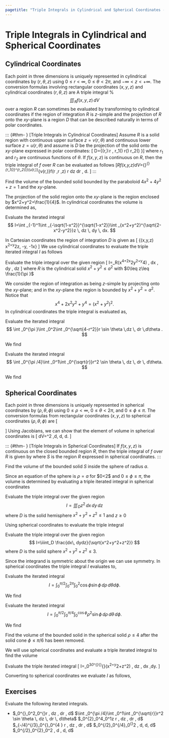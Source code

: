 ```yaml
---
pagetitle: "Triple Integrals in Cylindrical and Spherical Coordinates - Exploring Calculus"
---
```

# Triple Integrals in Cylindrical and Spherical Coordinates


## Cylindrical Coordinates


Each point in three dimensions is uniquely represented in cylindrical coordinates by $(r,\theta ,z)$ using $0\leq r<\infty ,$ $0\leq
\theta < 2\pi ,$ and $-\infty <z<+\infty .$ The conversion formulas involving rectangular coordinates $(x,y,z)$ and cylindrical coordinates $(r,\theta ,z)$ are 
\begin{align*}
 r=\sqrt{x^2+y^2} & \qquad & 
 \tan  \theta =\frac{y}{x} &  \qquad  & 
 z=z \\
 x=r \cos  \theta &  & 
 y=r \sin  \theta  &  & 
 z=z.\end{align*}
A triple integral 
%$$\iiint_Rf(x,y,z) \, dV$$ 
over a region $R$ can sometimes be evaluated by transforming to cylindrical coordinates if the region of integration $R$ is $z$-simple and the projection of $R$ onto the $x y$-plane is a region $D$ that can be described naturally in terms of polar coordinates.


::: {#thm- } [Triple Integrals in Cylindrical Coordinates]
Assume $R$ is a solid region with continuous upper surface $z=v(r,\theta )$ and continuous lower surface $z=u(r,\theta )$ and assume is $D$ be the projection of the solid onto the $x y$-plane expressed in polar coordinates:
\[
D=\{(r,\theta):\alpha \leq r \leq \beta, r_1(\theta) \leq r(\theta) \leq r_2(\theta) \}\]
where $r_1$ and $r_2$ are continuous functions of $\theta$.
If $f(x,y,z)$ is continuous on $R,$ then the triple integral of $f$ over $R$ can be evaluated as follows 
\[\iiint_Rf(x,y,z)dV=\int _{\alpha }^{\beta }\int _{r_1(\theta )}^{r_2(\theta )}\int _{u(r,\theta )}^{v(r,\theta )}f(r \cos  \theta ,r \sin  \theta ,z) r dz dr \, d\theta .
\]
::: 

::: {#exm- } 

Find the volume of the bounded solid
bounded by the paraboloid $4x^2+4y^2+z=1$ and the $x y$-plane.
::: 

::: {.solution }
The projection of the solid region onto the $x y$-plane is the region enclosed by $x^2+y^2=\frac{1}{4}$. In cylindrical coordinates the volume is determined as,
\begin{align*}
4\int _0^{\pi /2}\int _0^{1/2}\int _0^{1-4r^2}rdzdrd\theta 
& =4\int _0^{\pi /2}\int _0^{1/2}\left(r-4 r^3\right)drd\theta 
\\[5pt]
& =4\int_0^{\pi /2} \frac{1}{16} \, d\theta
 =\frac{\pi }{8}.
\end{align*}
::: 
  
::: {#exm- } 
Evaluate the iterated integral
$$
I=\int _{-1}^1\int _{-\sqrt{1-x^2}}^{\sqrt{1-x^2}}\int _{x^2+y^2}^{\sqrt{2-x^2-y^2}}z \, dz \, dy \, dx.
$$ 
::: 

::: {.solution }
In Cartesian coordinates the region of integration $D$ is given as
\[
\left\{(x,y,z) \mid x^2+y^2\leq z\leq  \sqrt{2-x^2-y^2},  -\sqrt{1-x^2}\leq y\leq  \sqrt{1-x^2}, -1\leq  x\leq 1\right\}
\]
We use cylindrical coordinates to evaluate the triple iterated integral 
$I$ as follows
\begin{align*}
I& =\int _0^{2\pi }\int _0^1\int _{r^2}^{\sqrt{2-r^2}}z r dzdrd\theta 
\\[5pt]
& =\int _0^{2\pi }\int _0^1r \left(-\frac{r^4}{2}-\frac{r^2}{2}+1\right)drd\theta 
=\int_0^{2\pi } \frac{7}{24} \, d\theta 
=\frac{7 \pi }{12}.
\end{align*}
::: 

::: {#exm- } 

Evaluate the triple integral over the given region
\[
I=\iiint_R\left(x^4+2x^2y^2+y^4\right) \, dx \, dy \, dz
\]
where $R$ is the cylindrical solid $x^2+y^2\leq a^2$ with $0\leq z\leq \frac{1}{\pi }$
::: 

::: {.solution }
We consider the region of integration as being $z$-simple by projecting onto the $x y$-plane; and in the $x y$-plane the region is bounded by 
$x^2+y^2=a^2$. 
Notice that  
$$
x^4+2x^2y^2+y^4=\left(x^2+y^2\right)^2.
$$
In cylindrical coordinates the triple integral is evaluated as, 
\begin{align*}
I
& =4\int _0^{\pi /2}\int _0^a\int _0^{1/\pi }r^4r dzdrd\theta 
\\[5pt]
& =4\int _0^{\pi /2}\int _0^a\frac{r^5}{\pi }drd\theta 
=4\int_0^{\pi /2} \frac{a^6}{6 \pi } \, d\theta 
=\frac{a^6}{3}.
\end{align*}
::: 

::: {#exm- } 
Evaluate the iterated integral
$$
\int _0^{\pi }\int _0^2\int _0^{\sqrt{4-r^2}}r \sin  \theta \,dz \, dr \,d\theta .
$$
::: 

::: {.solution }
We find  
\begin{align*}
\int _0^{\pi }\int _0^2\int _0^{\sqrt{4-r^2}}r \sin \theta  \, dz \, dr \, d\theta 
& =\int _0^{\pi }\int _0^2r \sqrt{4-r^2} \sin \theta \, dr \, d\theta 
\\[5pt]
& =\int_0^{\pi } \frac{8 \sin \theta }{3} \, d\theta 
=\frac{16}{3}
\end{align*}
::: 

::: {#exm- } 
Evaluate the iterated integral
$$
\int _0^{\pi /4}\int _0^1\int _0^{\sqrt{r}}r^2 \sin  \theta \, dz \, dr \, d\theta.
$$
::: 

::: {.solution }
We find  
\begin{align*}
\int _0^{\pi /4}\int _0^1\int _0^{\sqrt{r}}r^2 \sin \theta  \, dz \, dr \, d\theta
& =\int _0^{\pi /4}\int _0^1r^{5/2} \sin \theta \, dr \, d\theta 
\\[5pt]
& =\int_0^{\pi /4} \frac{2 \sin \theta }{7} \, d\theta 
=\frac{2}{7} \left(1-\frac{1}{\sqrt{2}}\right)
=\frac{2-\sqrt{2}}{7}
\end{align*}
::: 


## Spherical Coordinates


Each point in three dimensions is uniquely represented in spherical coordinates by $(\rho ,\theta ,\phi )$ using $0\leq \rho <\infty ,$
$0\leq \theta < 2\pi ,$ and $0\leq  \phi \leq \pi .$ The conversion formulas from rectangular coordinates $(x,y,z)$ to spherical coordinates
$(\rho ,\theta ,\phi )$ are 
\[\begin{array}{lllll}
 \rho =\sqrt{x^2+y^2+z^2} & \qquad &  \theta = \tan^{-1} \left( \frac{y}{x}\right) & \qquad &\phi =\cos ^{-1}\left(\frac{z}{\sqrt{x^2+y^2+z^2}}\right) \\
x=\rho  \sin \phi  \cos \theta  & & y =\rho  \sin \phi \sin \theta  & & z=\rho  \cos \phi
\end{array}\]
Using Jacobians, we can show that the element of volume in spherical coordinates is 
\[
dV=\rho ^2 \sin \phi \,d\rho \, d\theta \, d\phi.
\]


::: {#thm- } [Triple Integrals in Spherical Coordinates]
If $f(x,y,z)$ is continuous on the closed bounded region $R$, then the triple integral
of $f$ over $R$ is given by 
\begin{align*}
& \iiint_Rf(x,y,z)dV 
\\[5pt]
& = \iiint_S f(\rho  \sin \phi \cos  \theta ,\rho  \sin \phi \sin \theta ,\rho  \cos \phi ) \, \rho ^2 \sin \phi \, d\rho \, d\phi \, d\theta
\end{align*}
where $S$ is the region $R$ expressed in spherical coordinates.
::: 

::: {#exm- } 

Find the volume of the bounded solid $S$ inside the sphere of radius $a$. 
::: 

::: {.solution }
Since an equation of the sphere is $\rho =a$ for $0\leq \theta <2\pi $ and $0\leq \phi \leq \pi ,$ the volume is determined by evaluating a triple iterated integral in spherical coordinates
\begin{align*}
\iiint_S  \, dV 
& =\int _0^{2\pi }\int _0^{\pi }\int _0^a\rho ^2 \sin \phi \, d\rho \, d\phi \, d\theta 
\\[5pt]
& = \int _0^{2\pi }\int _0^{\pi }\frac{1}{3} a^3 \sin \phi \, d\phi \, d\theta
%=\int_0^{2\pi } \frac{2 a^3}{3} \, d\theta 
=\frac{4 a^3 \pi }{3}.
\end{align*}
::: 

::: {#exm- } 
Evaluate the triple integral over the given region
$$
I=\iiint_D z^2 \, dx \, dy \, dz
$$
where $D$ is the solid hemisphere $x^2+y^2+z^2\leq 1$ and $z\geq 0$
::: 

::: {.solution }
Using spherical coordinates to evaluate the triple integral
\begin{align*}
I=&4\int _0^{\pi /2}\int _0^{\pi /2}\int _0^1 \rho ^4 \cos ^2 \phi  \sin \phi  \ d\rho \, d\theta \, d\phi 
\\[5pt]
& =4\int _0^{\pi /2}\int _0^{\pi /2}\frac{1}{5} \cos ^2 \phi \sin \phi  \ d\theta \, d\phi 
\\[5pt]
&=4\int_0^{\pi /2} \frac{1}{10} \pi  \cos ^2 \phi  \sin \phi  \, \ d\phi
\\[5pt]
& =\frac{4\pi }{10}\left(-\frac{\cos \phi }{4}-\frac{1}{12} \cos (3 \phi )\right)
=\frac{2 \pi }{15}.
\end{align*}
::: 

::: {#exm- } 
Evaluate the triple integral over the given region
$$
I=\iiint_D \frac{dx\, dydz}{\sqrt{x^2+y^2+z^2}}
$$
where $D$ is the solid sphere $x^2+y^2+z^2\leq 3.$
::: 

::: {.solution }
Since the integrand is symmetric about the origin we can use symmetry. In spherical coordinates the triple integral $I$ evaluates to, 
\begin{align*}
I
& =8\int _0^{\pi /2}\int _0^{\pi /2}\int _0^{\sqrt{3}} \rho  \sin \phi  \, d\rho \, d\theta \, d\phi 
\\[5pt]
& =8\int _0^{\pi /2}\int _0^{\pi /2}\frac{3 \sin \phi }{2} \, d\theta \, d\phi
\\[5pt]
& =8\int_0^{\pi /2} \frac{3}{4} \pi  \sin (\phi ) \, d\phi 
=6 \pi.
\end{align*}
::: 

::: {#exm- } 
Evaluate the iterated integral
$$
I =\int _0^{\pi /2}\int _0^{2\pi }\int _0^2 \cos  \phi  \sin  \phi \,d\rho \,d\theta d\phi.
$$
::: 

::: {.solution }
We find  
\begin{align*}
I & =\int _0^{\pi /2}\int _0^{2\pi }2 \cos \phi  \sin \phi \, d\theta \, d\phi 
\\[5pt]
& = \int_0^{\pi /2} 4 \pi  \cos \phi  \sin \phi  \, d\phi 
=2 \pi.
\end{align*}
::: 

::: {#exm- } 
Evaluate the iterated integral
$$
I=\int _0^{\pi /2}\int _0^{\pi /4}\int _0^{\cos  \phi }\rho ^2 \sin  \phi \, d\rho \, d\theta \, d\phi.
$$
::: 

::: {.solution }
We find  
\begin{align*}
I& =\int _0^{\pi /2}\int _0^{\pi /4}\frac{1}{3} \cos ^3 \phi  \sin \phi \, d\theta \, d\phi  
\\[5pt]
& =\int_0^{\pi /2} \frac{1}{12} \pi  \cos ^3(\phi ) \sin \phi  \, d\phi 
=\frac{\pi }{48}.
\end{align*}
::: 

::: {#exm- } 

Find the volume of the bounded solid in the spherical solid $\rho \leq 4$ after the solid cone $\phi \leq \pi /6$ has been removed. 
::: 

::: {.solution }
We will use spherical coordinates and evaluate a triple iterated integral to find the volume 
\begin{align*}
V& =\int _0^{2\pi }\int _{\pi /6}^{\pi }\int _0^4\rho ^2 \sin \phi  \, d\rho \, d\phi \, d\theta 
 =\int _0^{2\pi }\int _{\pi /6}^{\pi }\frac{64 \sin \phi }{3} \, d\phi \, d\theta 
\\[5pt]
& =\int_0^{2\pi } \frac{64}{3} \left(1+\frac{\sqrt{3}}{2}\right) \, d\theta
=\frac{64\pi }{3} \left(2+\sqrt{3}\right).
\end{align*}
::: 

::: {#exm- } 
Evaluate the triple iterated integral
\[
I=\int _0^3\int _0^{\sqrt{9-y^2}}\int _{\sqrt{x^2+y^2}}^{\sqrt{18-x^2-y^2}}\left(x^2+y^2+z^2\right) \, dz \, dx \,dy.
\]
::: 

::: {.solution }
Converting to spherical coordinates we evaluate $I$ as follows,
\begin{align*}
I&=\int _0^{\pi /4}\int _0^{\pi /2}\int _0^{3\sqrt{2}}\rho ^4 \sin \phi  \, d\rho \, d\theta \, d\phi 
\\[5pt]
& =\int _0^{\pi /4}\int _0^{\pi /2}\frac{972}{5} \sqrt{2} \sin \phi  \, d\theta \, d\phi 
\\[5pt]
&=\int_0^{\pi /4} \frac{486}{5} \sqrt{2} \pi  \sin \phi  \, d\phi
=\frac{486\pi }{5} \left(\sqrt{2} -1\right).
\end{align*}
::: 

## Exercises

::: {#exr- } 
Evaluate the following iterated integrals. 
 
- $\int _0^{\pi }\int _0^2\int _0^{\sqrt{4-r^2}}r \sin  \theta \, dz \, dr \, d\theta $
\item 
$\int _0^{\pi /4}\int _0^1\int _0^{\sqrt{r}}r^2 \sin  \theta \, dz \, dr \, d\theta$
\item 
$\int _0^{2\pi }\int _0^4\int _0^1z r \, dz \, dr \, d\theta $
\item 
$\int _{-\pi /4}^{\pi /3}\int _0^{\sin  \theta }\int _0^{4 \cos  \theta } r \, dz \, dr \, d\theta $
\item 
$\int _0^{\pi /2}\int _0^{\pi /4}\int _0^{\cos  \phi }\rho ^2 \sin  \phi \, d\rho \, d\theta \, d\phi $
\item 
$\int _0^{\pi /2}\int _0^{2\pi }\int _0^2 \cos  \phi  \sin  \phi \, d \rho \, d\theta \, d\phi $
   
::: 





